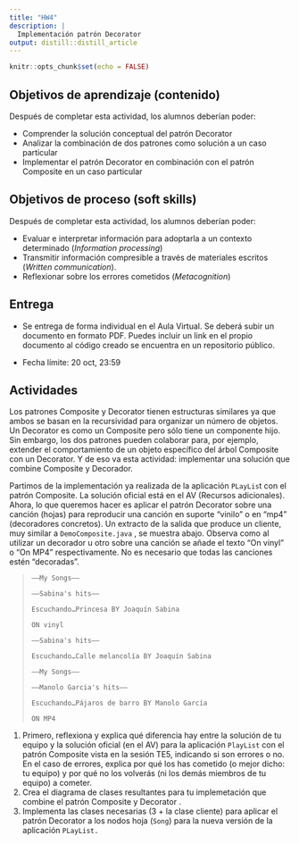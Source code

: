```yaml
---
title: "HW4"
description: |
  Implementación patrón Decorator
output: distill::distill_article
---
```


```r
knitr::opts_chunk$set(echo = FALSE)
```

## Objetivos de aprendizaje (contenido)

Después de completar esta actividad, los alumnos deberían poder:

-   Comprender la solución conceptual del patrón Decorator
-   Analizar la combinación de dos patrones como solución a un caso particular
-   Implementar el patrón Decorator en combinación con el patrón Composite en un caso particular

## Objetivos de proceso (soft skills)

Después de completar esta actividad, los alumnos deberían poder:

-   Evaluar e interpretar información para adoptarla a un contexto determinado (*Information processing*)
-   Transmitir información compresible a través de materiales escritos (*Written communication*).
-   Reflexionar sobre los errores cometidos (*Metacognition*)

## Entrega

-   Se entrega de forma individual en el Aula Virtual. Se deberá subir un documento en formato PDF. Puedes incluir un link en el propio documento al código creado se encuentra en un repositorio público.

-   Fecha límite: 20 oct, 23:59

## Actividades

Los patrones Composite y Decorator tienen estructuras similares ya que ambos se basan en la recursividad para organizar un número de objetos. Un Decorator es como un Composite pero sólo tiene un componente hijo. Sin embargo, los dos patrones pueden colaborar para, por ejemplo, extender el comportamiento de un objeto específico del árbol Composite con un Decorator. Y de eso va esta actividad: implementar una solución que combine Composite y Decorador.

Partimos de la implementación ya realizada de la aplicación `PLayLis`t con el patrón Composite. La solución oficial está en el AV (Recursos adicionales). Ahora, lo que queremos hacer es aplicar el patrón Decorator sobre una canción (hojas) para reproducir una canción en suporte "vinilo" o en "mp4" (decoradores concretos). Un extracto de la salida que produce un cliente, muy similar a `DemoComposite.java` , se muestra abajo. Observa como al utilizar un decorador u otro sobre una canción se añade el texto "On vinyl" o "On MP4" respectivamente. No es necesario que todas las canciones estén "decoradas".

> `—–My Songs—–`
>
> `—–Sabina's hits—–`
>
> `Escuchando…Princesa BY Joaquín Sabina`
>
> `ON vinyl`
>
> `—–Sabina's hits—–`
>
> `Escuchando…Calle melancolía BY Joaquín Sabina`
>
> `—–My Songs—–`
>
> `—–Manolo Garcia's hits—–`
>
> `Escuchando…Pájaros de barro BY Manolo García`
>
> `ON MP4`

1.  Primero, reflexiona y explica qué diferencia hay entre la solución de tu equipo y la solución oficial (en el AV) para la aplicación `PlayList` con el patrón Composite vista en la sesión TE5, indicando si son errores o no. En el caso de errores, explica por qué los has cometido (o mejor dicho: tu equipo) y por qué no los volverás (ni los demás miembros de tu equipo) a cometer.
2.  Crea el diagrama de clases resultantes para tu implemetación que combine el patrón Composite y Decorator .
3.  Implementa las clases necesarias (3 + la clase cliente) para aplicar el patrón Decorator a los nodos hoja (`Song`) para la nueva versión de la aplicación `PLayList.`
